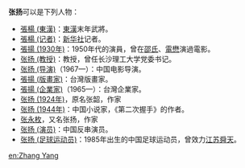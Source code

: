 '''张扬'''可以是下列人物：

* [[張楊_(東漢)|張楊 (東漢)]]：[[東漢|東漢]]末年武將。
* [[張楊_(记者)|張楊 (记者)]]：[[新华社|新华社]]记者。
* [[張揚_(1930年)|張揚 (1930年)]]：1950年代的演員，曾在[[邵氏|邵氏]]、[[電懋|電懋]]演過電影。
* [[张扬_(教授)|张扬 (教授)]]：教授，曾任长沙理工大学党委书记。
* [[张扬_(导演)|张扬 (导演)]]（1967—）：中国电影导演。
* [[張揚_(版畫家)|張揚 (版畫家)]]：台灣版畫家。
* [[張揚_(企業家)|張揚 (企業家)]]（1965—）：台灣企業家。
* [[张扬_(1924年)|张扬 (1924年)]]，原名张韶，作家
* [[张扬_(1944年)|张扬 (1944年)]]：中国小说家，《第二次握手》的作者。
* [[张永枚|张永枚]]，又名张扬，作家
* [[张扬_(演员)|张扬 (演员)]]：中国反串演员。
* [[张扬_(足球运动员)|张扬 (足球运动员)]]：1985年出生的中国足球运动员，曾效力[[江苏舜天足球俱乐部|江苏舜天]]。

{{disambig|Cat=二字張姓人名消歧義|Y}}
[[en:Zhang_Yang|en:Zhang Yang]]